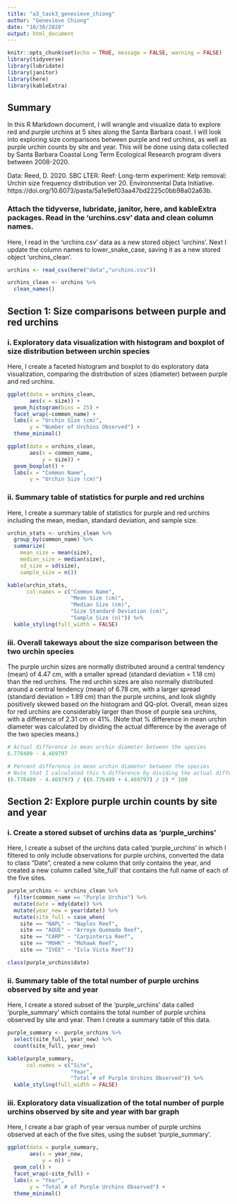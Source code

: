 ```yaml
---
title: "a3_task3_genevieve_chiong"
author: "Genevieve Chiong"
date: "10/30/2020"
output: html_document
---
```


```r
knitr::opts_chunk$set(echo = TRUE, message = FALSE, warning = FALSE)
library(tidyverse)
library(lubridate)
library(janitor)
library(here)
library(kableExtra)
```

## Summary

In this R Markdown document, I will wrangle and visualize data to explore red and purple urchins at 5 sites along the Santa Barbara coast. I will look into exploring size comparisons between purple and red urchins, as well as purple urchin counts by site and year. This will be done using data collected by Santa Barbara Coastal Long Term Ecological Research program divers between 2008-2020.  

Data: Reed, D. 2020. SBC LTER: Reef: Long-term experiment: Kelp removal: Urchin size frequency distribution ver 20. Environmental Data Initiative. https://doi.org/10.6073/pasta/5a1e9ef03aa47bd2225c0bb98a02a63b. 


### Attach the tidyverse, lubridate, janitor, here, and kableExtra packages. Read in the 'urchins.csv' data and clean column names. 

Here, I read in the 'urchins.csv' data as a new stored object 'urchins'. Next I update the column names to lower_snake_case, saving it as a new stored object 'urchins_clean'. 

```r
urchins <- read_csv(here("data","urchins.csv"))

urchins_clean <- urchins %>% 
  clean_names()
```


## Section 1: Size comparisons between purple and red urchins

### i. Exploratory data visualization with histogram and boxplot of size distribution between urchin species 

Here, I create a faceted histogram and boxplot to do exploratory data visualization, comparing the distribution of sizes (diameter) between purple and red urchins. 

```r
ggplot(data = urchins_clean,
       aes(x = size)) +
  geom_histogram(bins = 25) + 
  facet_wrap(~common_name) +
  labs(x = "Urchin Size (cm)",
       y = "Number of Urchins Observed") +
  theme_minimal()
```

```r
ggplot(data = urchins_clean,
       aes(x = common_name,
           y = size)) +
  geom_boxplot() +
  labs(x = "Common Name",
       y = "Urchin Size (cm)")
```

### ii. Summary table of statistics for purple and red urchins

Here, I create a summary table of statistics for purple and red urchins including the mean, median, standard deviation, and sample size. 

```r
urchin_stats <- urchins_clean %>% 
  group_by(common_name) %>% 
  summarize(
    mean_size = mean(size),
    median_size = median(size),
    sd_size = sd(size),
    sample_size = n())

kable(urchin_stats,
      col.names = c("Common Name",
                    "Mean Size (cm)",
                    "Median Size (cm)",
                    "Size Standard Deviation (cm)",
                    "Sample Size (n)")) %>% 
  kable_styling(full_width = FALSE)
```

### iii. Overall takeways about the size comparison between the two urchin species

The purple urchin sizes are normally distributed around a central tendency (mean) of 4.47 cm, with a smaller spread (standard deviation = 1.18 cm) than the red urchins. The red urchin sizes are also normally distributed around a central tendency (mean) of 6.78 cm, with a larger spread (standard deviation = 1.89 cm) than the purple urchins, and look slightly positively skewed based on the histogram and QQ-plot. Overall, mean sizes for red urchins are considerably larger than those of purple sea urchins, with a difference of 2.31 cm or 41%. (Note that % difference in mean urchin diameter was calculated by dividing the actual difference by the average of the two species means.)

```r
# Actual difference in mean urchin diameter between the species 
6.776489 - 4.469797

# Percent difference in mean urchin diameter between the species 
# Note that I calculated this % difference by dividing the actual difference by the average of the two means 
(6.776489 - 4.469797) / ((6.776489 + 4.469797) / 2) * 100
```

## Section 2: Explore purple urchin counts by site and year 

### i. Create a stored subset of urchins data as 'purple_urchins' 

Here, I create a subset of the urchins data called 'purple_urchins' in which I filtered to only include observations for purple urchins, converted the data to class "Date", created a new column that only contains the year, and created a new column called 'site_full' that contains the full name of each of the five sites.

```r
purple_urchins <- urchins_clean %>% 
  filter(common_name == "Purple Urchin") %>% 
  mutate(date = mdy(date)) %>% 
  mutate(year_new = year(date)) %>% 
  mutate(site_full = case_when(
    site == "NAPL" ~ "Naples Reef",
    site == "AQUE" ~ "Arroyo Quemado Reef",
    site == "CARP" ~ "Carpinteria Reef",
    site == "MOHK" ~ "Mohawk Reef",
    site == "IVEE" ~ "Isla Vista Reef"))

class(purple_urchins$date)
```

### ii. Summary table of the total number of purple urchins observed by site and year

Here, I create a stored subset of the 'purple_urchins' data called 'purple_summary' which contains the total number of purple urchins observed by site and year. Then I create a summary table of this data. 

```r
purple_summary <- purple_urchins %>% 
  select(site_full, year_new) %>% 
  count(site_full, year_new) 

kable(purple_summary,
      col.names = c("Site",
                    "Year",
                    "Total # of Purple Urchins Observed")) %>% 
  kable_styling(full_width = FALSE)
```


### iii. Exploratory data visualization of the total number of purple urchins observed by site and year with bar graph

Here, I create a bar graph of year versus number of purple urchins observed at each of the five sites, using the subset 'purple_summary'. 

```r
ggplot(data = purple_summary,
       aes(x = year_new,
           y = n)) +
  geom_col() +
  facet_wrap(~site_full) +
  labs(x = "Year",
       y = "Total # of Purple Urchins Observed") +
  theme_minimal()
```










